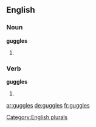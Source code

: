 ==English==

===Noun===
'''guggles'''

# {{plural of |[[guggle]]}}

===Verb===
'''guggles'''

# {{third-person singular of|[[guggle]]}}

[[Category:English plurals]]

[[ar:guggles]]
[[de:guggles]]
[[fr:guggles]]